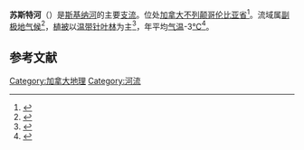 {{noteTA
|1=zh-cn:不列颠哥伦比亚; zh-tw:英屬哥倫比亞; zh-hk:卑詩; zh-mo:卑詩; zh-sg:卑诗;
}}
{{geobox
| name = 苏斯特河
| native_name = Sustut River
| country = {{Flag|Canada}}
| region_type = 省
| region = {{Flag|British Columbia}}
| lat_d = 56.31643
| long_d = -127.37033
| map = Skeena river basin map.png
| map_caption = 斯基納河流域
}}
'''苏斯特河'''（{{lang-en|Sustut River}}）是[[斯基纳河|斯基纳河]]的主要[[支流|支流]]。位处[[加拿大|加拿大]][[不列颠哥伦比亚省|不列颠哥伦比亚省]]<ref>{{cite web|url=http://www.geonames.org/6159990/sustut+river.html|title=GeoNames.org|website=www.geonames.org}}</ref>。流域属[[副极地气候|副极地气候]]<ref>{{cite journal|url=https://hess.copernicus.org/articles/11/1633/2007/hess-11-1633-2007.html|title=Updated world map of the Köppen-Geiger climate classification|first1=M. C.|last1=Peel|first2=B. L.|last2=Finlayson|first3=T. A.|last3=McMahon|date=2007-10-11|publisher=|journal=Hydrology and Earth System Sciences|volume=11|issue=5|pages=1633–1644|via=hess.copernicus.org|doi=10.5194/hess-11-1633-2007}}</ref>，[[植被|植被]]以[[温带针叶林|温带针叶林]]为主<ref>{{cite web|url=https://neo.sci.gsfc.nasa.gov/view.php?datasetId=MCD12C1_T1|title=Land Cover Classification (1 year) - NASA|date=2021-02-19|website=Land Cover Classification (1 year) - NASA}}</ref>，年平均[[气温|气温]]-3[[℃|℃]]<ref>{{cite web|url=https://neo.sci.gsfc.nasa.gov/dataset_index.php|title=Browse datasets - NASA Earth Observations (NEO)|date=2021-02-19|website=Browse datasets - NASA Earth Observations (NEO)}}</ref>。

== 参考文献 ==
{{reflist}}

[[Category:加拿大地理|Category:加拿大地理]]
[[Category:河流|Category:河流]]